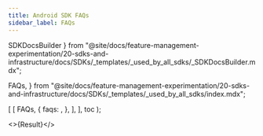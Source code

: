 ```yaml
---
title: Android SDK FAQs
sidebar_label: FAQs
---
```

  SDKDocsBuilder
} from "@site/docs/feature-management-experimentation/20-sdks-and-infrastructure/docs/SDKs/_templates/_used_by_all_sdks/_SDKDocsBuilder.mdx";

  FAQs,
} from "@site/docs/feature-management-experimentation/20-sdks-and-infrastructure/docs/SDKs/_templates/_used_by_all_sdks/index.mdx";



  [
    [
      FAQs,
      {
        faqs: <AndroidFaqs />,
      },
    ],
  ],
  toc
);

<>{Result}</>